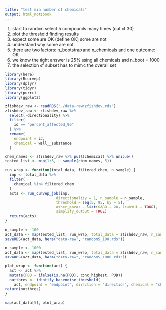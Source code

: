 ```yaml
---
title: "test min number of chemicals"
output: html_notebook
---
```


1. start to random select 5 compounds many times (out of 30) 
2. plot the threshold finding results
3. expect some are OK (define OK) some are not
4. understand why some are not
5. there are two factors: n_bootstrap and n_chemicals and one outcome: OK 
6. we know the right answer is 25% using all chemicals and n_boot = 1000
7. the selection of subset has to mimic the overall set


```r
library(here)
library(Rcurvep)
library(dplyr)
library(tidyr)
library(purrr)
library(ggplot2)
```

```r
zfishdev_raw <- readRDS("./data-raw/zfishdev.rds")
zfishdev_raw <- zfishdev_raw %>%
  select(-directionality) %>%
  filter(
    id == "percent_affected_96"
  ) %>%
  rename(
    endpoint = id,
    chemical = well__substance
  )
```

```r
chem_names <- zfishdev_raw %>% pull(chemical) %>% unique()
tested_list <- map(1:5, ~ sample(chem_names, 5))
```

```r
run_wrap <- function(total_data, filtered_chem, n_sample) {
  inp <- total_data %>% 
  filter(
    chemical %in% filtered_chem
  )
  acts <- run_curvep_job(inp, 
                       directionality = 1, n_sample = n_sample, 
                       threshold = seq(5, 95, by = 5), 
                       other_paras = list(CARR = 20, TrustHi = TRUE),
                       simplify_output = TRUE)
  return(acts)
}

n_sample <- 100
act_data <- map(tested_list, run_wrap, total_data = zfishdev_raw, n_sample = n_sample)
saveRDS(act_data, here("data-raw", "random5_100.rds"))
```

```r
n_sample <- 1000
act_data <- map(tested_list, run_wrap, total_data = zfishdev_raw, n_sample = n_sample)
saveRDS(act_data, here("data-raw", "random5_1000.rds"))
```


```r

plot_wrap <- function(act) {
  act <- act %>% 
  mutate(POD = ifelse(is.na(POD), conc_highest, POD))
  outthres <- identify_basenoise_threshold(
    act, endpoint = "endpoint", direction = "direction", chemical = "chemical", threshold = "threshold", potency = "POD", plot = TRUE)
return(outthres)
}

map(act_data[5], plot_wrap)
```



